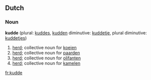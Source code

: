 ==Dutch==
===Noun===
'''kudde''' {{f}} (plural: [[kuddes]], [[kudden]] diminutive: [[kuddetje]], plural diminutive: [[kuddetjes]])
# [[herd]]; collective noun for [[koe]]ien
# [[herd]]; collective noun for [[paard]]en
# [[herd]]; collective noun for [[olifant]]en
# [[herd]]; collective noun for [[kameel|kamelen]]
[[fr:kudde]]